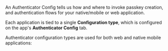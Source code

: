 An Authenticator Config tells us how and where to invoke passkey creation, and authentication flows for your native/mobile or web application. 

Each application is tied to a single **Configuration type**, which is configured on the app's **Authenticator Config** tab.  

Authenticator configuration types are used for both web and native mobile applications:



<AuthenticatorTypeTable />


